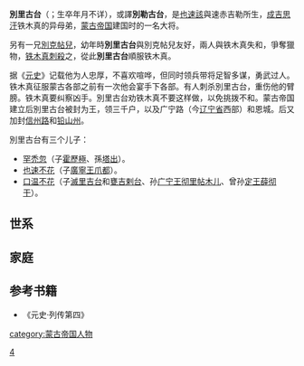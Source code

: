 {{for|中国地名|别力古台镇}}
'''別里古台'''（{{mong|m=ᠪᠡᠯᠭᠦᠲᠡᠢ|Ppp=Belgutei}}；生卒年月不详），或譯'''別勒古台'''，是[[也速該|也速該]]與速赤吉勒所生，[[成吉思汗|成吉思汗]]铁木真的异母弟，[[蒙古帝国|蒙古帝国]]建国时的一名大将。

另有一兄[[別克帖兒|別克帖兒]]，幼年時'''別里古台'''與別克帖兒友好，兩人與铁木真失和，爭奪獵物，[[成吉思汗|铁木真]][[暗杀|刺殺]]之，從此'''別里古台'''順服铁木真。

据《[[元史|元史]]》记载他为人忠厚，不喜欢喧哗，但同时领兵带将足智多谋，勇武过人。铁木真征服蒙古各部之前有一次他会宴手下各部。有人刺杀別里古台，重伤他的臂膀。铁木真要纠察凶手。別里古台劝铁木真不要这样做，以免挑拨不和。蒙古帝国建立后別里古台被封为王，领三千户，以及广宁路（今[[辽宁省|辽宁省]]西部）和恩城。后又加封[[广信府|信州路]]和[[铅山县|铅山州]]。

別里古台有三个儿子：
*[[罕禿忽|罕禿忽]]（子[[霍歷極|霍歷極]]、孫[[塔出|塔出]]）。
*[[也速不花大王|也速不花]]（子[[廣寧王|廣寧王]][[爪都|爪都]]）。
*[[口温不花|口温不花]]（子[[滅里吉台|滅里吉台]]和[[甕吉剌台|甕吉剌台]]、孙[[广宁王|广宁王]][[彻里帖木儿|彻里帖木儿]]、曾孙[[定王|定王]][[薛彻干|薛彻干]]）。

== 世系 ==
{{Familytree/start}}
{{Familytree| | | | | YES |~|~|y|~|~| HOE |YES=[[也速該|也速該]]|HOE=[[訶額侖|月伦太后]]}}
{{Familytree| |,|-|-|-|(| | | |)|-|-|-|v|-|-|-|v|-|-|-|.}}
{{Familytree| BEL | | BEK | | JOC | | KHA | | TEM | | GEN |y| BOR |BEL=[[別里古台|別里古台]]|BEK=[[別克帖兒|別克帖兒]]|JOC=[[拙赤合撒儿|拙赤合撒儿]]|KHA=[[合赤溫|合赤溫]]|TEM=[[鐵木哥斡赤斤|鐵木哥斡赤斤]]|GEN=铁木真([[成吉思汗|成吉思汗]])|BOR=[[孛兒帖|孛兒帖]]|}}
{{Familytree| | | | | | | | |,|-|-|-|-|v|-|-|-|-|-|v|-|-|-|(|}}
{{Familytree| | | | | | | | JOC | | | CHA | | | | OGE | | | TOL |CHA=[[察合台|察合台]]|OGE=[[窝阔台|窝阔台]]|JOC=[[朮赤|朮赤]]|TOL=[[拖雷|拖雷]]|}}
{{Familytree/end}}


== 家庭 ==
<center>
{{chart/start|style=font: 90% sans-serif;width:intrinsic;width:-moz-max-content;width:-webkit-max-content;width:max-content;}}
{{chart | | | | | | | | | BK  | | BK='''[[別里古台|別里古台]]'''}} 
{{chart | |,|-|-|-|-|-|-|-|+|-|-|-|-|-|-|-|.|}}
{{chart | HT  | | | | | | YS  | | | | | | KY  |HT=[[罕禿忽|罕禿忽]]|YS=[[也速不花|也速不花]]|KY=[[口溫不花|口溫不花]]}} 
{{chart | |!| | | | | | | |!| | | | | | | |)|-|-|-|-|-|-|-|-|-|-|-|.|}}
{{chart | HL  | | | | | | CT  | | | | | | ML  | | | | | | | | | | UC  |HL=[[霍歷極|霍歷極]]|CT=[[爪都|爪都]]|ML=[[滅里吉台|滅里吉台]]|UC=[[甕吉剌台|甕吉剌台]]}} 
{{chart | |!| | | |,|-|-|-|(| | | |,|-|-|-|+|-|-|-|v|-|-|-|.| | | |!| |}} 
{{chart | TC  | | TM  | | NY  | | HC  | | MJ  | | SL  | | KK  | | CT  |TC=[[塔出|塔出]]|TM=[[帖木兒|帖木兒]]|NY=[[乃顏|乃顏]]|HC=[[潢察|潢察]]|MJ=[[抹札兒|抹札兒]]|SL=[[撒里蠻|撒里蠻]]|KK=[[闊闊出|闊闊出]]|CT=[[徹里帖木兒|徹里帖木兒]]}}
{{chart | | | | | | | | | |!| | | | | | | | | | | | | | | |!| | | |!|}} 
{{chart | | | | | | | | | TT  | | | | | | | | | | | | | | CH  | | AH  |TT=[[脫鐵木兒|脫鐵木兒]]|CH=[[薛徹干|薛徹干]]|AH=[[按渾察|按渾察]]}}
{{chart | | | | | | | | | | | | | | | | | | | | | | | | | |!| | | |)|-|-|-|.|}} 
{{chart | | | | | | | | | | | | | | | | | | | | | | | | | CR  | | TM  | | HT  |CR=[[察兒台|察兒台]]|TM=[[帖木兒不花|帖木兒不花]]|HT=[[渾都帖木兒|渾都帖木兒]]}} 
{{chart/end}}
</center>

==参考书籍==
*《元史·列传第四》

[[category:蒙古帝国人物|category:蒙古帝国人物]]
[[Category:元烈祖皇子|4]]
